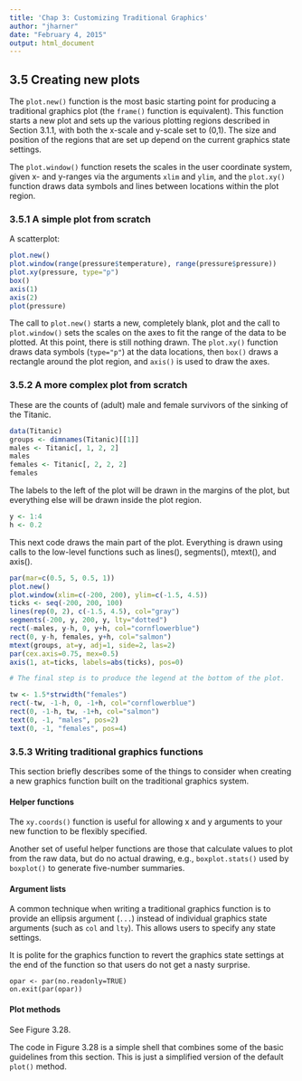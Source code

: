 ```yaml
---
title: 'Chap 3: Customizing Traditional Graphics'
author: "jharner"
date: "February 4, 2015"
output: html_document
---
```


## 3.5 Creating new plots

The `plot.new()` function is the most basic starting point for producing a traditional graphics plot (the `frame()` function is equivalent). This function starts a new plot and sets up the various plotting regions described in Section 3.1.1, with both the x-scale and y-scale set to (0,1).  The size and position of the regions that are set up depend on the current graphics state settings.

The `plot.window()` function resets the scales in the user coordinate system, given x- and y-ranges via the arguments `xlim` and `ylim`, and the `plot.xy()` function draws data symbols and lines between locations within the plot region.

### 3.5.1 A simple plot from scratch

A scatterplot:
```r
plot.new()
plot.window(range(pressure$temperature), range(pressure$pressure))
plot.xy(pressure, type="p")
box()
axis(1)
axis(2)
plot(pressure)
```  

The call to `plot.new()` starts a new, completely blank, plot and the call to `plot.window()` sets the scales on the axes to fit the range of the data to be plotted. At this point, there is still nothing drawn. The `plot.xy()` function draws data symbols (`type="p"`) at the data locations, then `box()` draws a rectangle around the plot region, and `axis()` is used to draw the axes.

### 3.5.2 A more complex plot from scratch

These are the counts of (adult) male and female survivors of the sinking of the Titanic.
```r
data(Titanic)
groups <- dimnames(Titanic)[[1]]
males <- Titanic[, 1, 2, 2]
males
females <- Titanic[, 2, 2, 2]
females
```

The labels to the left of the plot will be drawn in the margins of the plot, but everything else will be drawn inside the plot region.
```r
y <- 1:4
h <- 0.2
```

This next code draws the main part of the plot. Everything is drawn using calls to the low-level functions such as lines(), segments(), mtext(), and axis().
```r
par(mar=c(0.5, 5, 0.5, 1))
plot.new()
plot.window(xlim=c(-200, 200), ylim=c(-1.5, 4.5))
ticks <- seq(-200, 200, 100)
lines(rep(0, 2), c(-1.5, 4.5), col="gray")
segments(-200, y, 200, y, lty="dotted")
rect(-males, y-h, 0, y+h, col="cornflowerblue")
rect(0, y-h, females, y+h, col="salmon")
mtext(groups, at=y, adj=1, side=2, las=2)
par(cex.axis=0.75, mex=0.5)
axis(1, at=ticks, labels=abs(ticks), pos=0)

# The final step is to produce the legend at the bottom of the plot.

tw <- 1.5*strwidth("females")
rect(-tw, -1-h, 0, -1+h, col="cornflowerblue")
rect(0, -1-h, tw, -1+h, col="salmon")
text(0, -1, "males", pos=2)
text(0, -1, "females", pos=4)
```

### 3.5.3 Writing traditional graphics functions

This section briefly describes some of the things to consider when creating a new graphics function built on the traditional graphics system. 

#### Helper functions

The `xy.coords()` function is useful for allowing x and y arguments to your new function to be flexibly specified.

Another set of useful helper functions are those that calculate values to plot from the raw data, but do no actual drawing, e.g.,  `boxplot.stats()` used by `boxplot()` to generate five-number summaries.

#### Argument lists

A common technique when writing a traditional graphics function is to provide an ellipsis argument (`...`) instead of individual graphics state arguments (such as `col` and `lty`). This allows users to specify any state settings.

It is polite for the graphics function to revert the graphics state settings at the end of the function so that users do not get a nasty surprise.
```
opar <- par(no.readonly=TRUE)
on.exit(par(opar))
```

#### Plot methods

See Figure 3.28.

The code in Figure 3.28 is a simple shell that combines some of the basic guidelines from this section. This is just a simplified version of the default `plot()` method.











